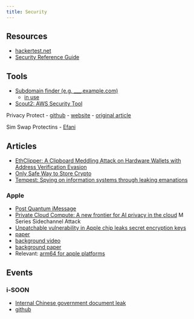 ```yaml
--- 
title: Security
---
```


## Resources

- [hackertest.net](http://www.hackertest.net/)
- [Security Reference Guide](https://s0cm0nkey.gitbook.io/s0cm0nkeys-security-reference-guide/blue-defense/device-hardening/windows-hardening-commands)

## Tools

- [Subdomain finder (e.g. ___.example.com)](https://www.geeksforgeeks.org/subfinder-tool-in-linux/)
    - [in use](https://twitter.com/hacker_/status/1575466236426670080?s=20&t=XaTcIuMck-s-sOQlsv_5sQ)
- [Scout2: AWS Security Tool](https://www.kitploit.com/2018/07/scout2-security-auditing-tool-for-aws.html?m=0)

Privacy Protect
- [github](https://github.com/therockstorm/privacy-protect)
- [website](https://www.privacyprotect.dev/)
- [original article](https://mprimi.github.io/portable-secret/)

Sim Swap Protectins
- [Efani](https://www.efani.com/how-it-works)

## Articles

- [EthClipper: A Clipboard Meddling Attack on Hardware Wallets with Address Verification Evasion](https://arxiv.org/pdf/2108.14004.pdf)
- [Only Safe Way to Store Crypto](https://officercia.mirror.xyz/p1ieZdxQWH4yHCNOXNPHyT8So1cY0X_wMGKwdmavi7s)
- [Tempest: Spying on information systems through leaking emanations](https://en.wikipedia.org/wiki/Tempest_(codename))

### Apple 

- [Post Quantum iMessage](https://security.apple.com/blog/imessage-pq3/)
- [Private Cloud Compute: A new frontier for AI privacy in the cloud](https://security.apple.com/blog/private-cloud-compute/)
M Series Sidechannel Attack
- [Unpatchable vulnerability in Apple chip leaks secret encryption keys](https://arstechnica.com/security/2024/03/hackers-can-extract-secret-encryption-keys-from-apples-mac-chips/)
- [paper](https://gofetch.fail/files/gofetch.pdf)
- [background video](https://www.youtube.com/watch?v=ARuU2s63Yhs)
- [background paper](https://ieeexplore.ieee.org/document/9833570)
- Relevant: [arm64 for apple platforms](https://developer.apple.com/documentation/xcode/writing-arm64-code-for-apple-platforms#Enable-DIT-for-constant-time-cryptographic-operations)


## Events

### i-SOON

- [Internal Chinese government document leak](https://x.com/BushidoToken/status/1759376010804392441?s=20)
- [github](https://github.com/I-S00N/I-S00N/)